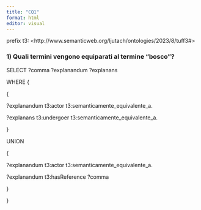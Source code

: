 ```yaml
---
title: "CQ1"
format: html
editor: visual
---
```


prefix t3: \<http://www.semanticweb.org/ljutach/ontologies/2023/8/tuff3#\>

### 1) Quali termini vengono equiparati al termine "bosco"?

SELECT ?comma ?explanandum ?explanans

WHERE {

{

?explanandum t3:actor t3:semanticamente_equivalente_a.

?explanans t3:undergoer t3:semanticamente_equivalente_a.

}

UNION

{

?explanandum t3:actor t3:semanticamente_equivalente_a.

?explanandum t3:hasReference ?comma

}

}

### 
